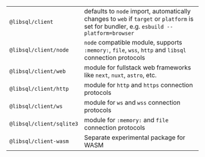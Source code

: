 |                          |                                                                                                                                           |
| :----------------------- | :---------------------------------------------------------------------------------------------------------------------------------------- |
| `@libsql/client`         | defaults to `node` import, automatically changes to `web` if `target` or `platform` is set for bundler, e.g. `esbuild --platform=browser` |
| `@libsql/client/node`    | `node` compatible module, supports `:memory:`, `file`, `wss`, `http` and `libsql` connection protocols                                     |
| `@libsql/client/web`     | module for fullstack web frameworks like `next`, `nuxt`, `astro`, etc.                                                                    |
| `@libsql/client/http`    | module for `http` and `https` connection protocols                                                                                        |
| `@libsql/client/ws`      | module for `ws` and `wss` connection protocols                                                                                            
| `@libsql/client/sqlite3` | module for `:memory:` and `file` connection protocols                                                                                     |
| `@libsql/client-wasm`    | Separate experimental package for WASM                                                                                                    |
